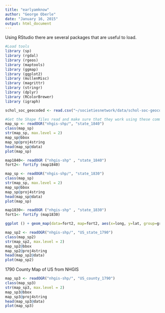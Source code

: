 ```yaml
---
title: "earlyamknow"
author: "George Oberle"
date: "January 16, 2015"
output: html_document
---
```


Using RStudio there are several packages that are useful to load.
```r
#Load tools
library (sp)
library (rgdal)
library (rgeos)
library (maptools)
library (ggmap)
library (ggplot2)
library (mullenMisc)
library (magrittr)
library (stringr)
library (dplyr)
library (RColorBrewer)
library (igraph)
```

```r
schol_soc_geocoded <- read.csv("~/societiesnetwork/data/schol-soc-geocoded.csv")
```

```r
#Get the Shape files read and make sure that they work using these commands.
map_sp <- readOGR("nhgis-shp/", "state_1840")
class(map_sp)
str(map_sp, max.level = 2)
map_sp@bbox
map_sp@proj4string
head(map_sp@data)
plot(map_sp)

map1840<- readOGR ("nhgis-shp" , "state_1840")
fort2<- fortify (map1840)
```


```r
map_sp <- readOGR("nhgis-shp/", "state_1830")
class(map_sp)
str(map_sp, max.level = 2)
map_sp@bbox
map_sp@proj4string
head(map_sp@data)
plot(map_sp)

map1830<- readOGR ("nhgis-shp" , "state_1830")
fort1<- fortify (map1830)
```

```r
ggplot () + geom_map(data=fort2, map=fort2, aes(x=long, y=lat, group=group, map_id=id), color="grey", fill="white") +geom_point(data=schol_soc_geocoded, size=3, aes (x=lon, y=lat, color=Society) ) + coord_map() +ggtitle('Early American Learned Societies by Type 1768-1848')
```


```r
map_sp2 <- readOGR("nhgis-shp/", "US_state_1790")
class(map_sp2)
str(map_sp2, max.level = 2)
map_sp2@bbox
map_sp2@proj4string
head(map_sp2@data)
plot(map_sp2)
```

1790 County Map of US from NHGIS
```r
map_sp3 <- readOGR("nhgis-shp/", "US_county_1790")
class(map_sp3)
str(map_sp3, max.level = 2)
map_sp3@bbox
map_sp3@proj4string
head(map_sp3@data)
plot(map_sp3)
```

